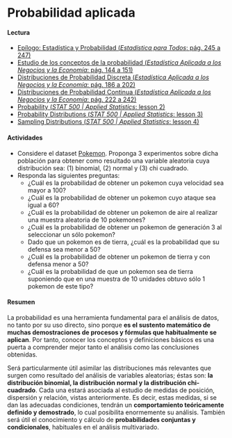 # Probabilidad aplicada

#### Lectura

- [Epílogo: Estadística y Probabilidad (_Estadística para Todos_: pág. 245 a 247)](https://drive.google.com/file/d/1oe0BDy9U1l-H54Ry_mkVC5hxGE-Z5rGm/view?usp=share_link)
- [Estudio de los conceptos de la probabilidad (_Estadística Aplicada a los Negocios y la Economía_: pág. 144 a 151)](https://drive.google.com/file/d/1FX-LDq_MY3dD6UkhpktQVN6iDgNKug0N/view?usp=share_link)
- [Distribuciones de Probabilidad Discreta (_Estadística Aplicada a los Negocios y la Economía_: pág. 186 a 202)](https://drive.google.com/file/d/1FX-LDq_MY3dD6UkhpktQVN6iDgNKug0N/view?usp=share_link)
- [Distribuciones de Probabilidad Continua (_Estadística Aplicada a los Negocios y la Economía_: pág. 222 a 242)](https://drive.google.com/file/d/1FX-LDq_MY3dD6UkhpktQVN6iDgNKug0N/view?usp=share_link)
- [Probability (_STAT 500 | Applied Statistics_: lesson 2)](https://online.stat.psu.edu/stat500/lesson/2)
- [Probability Distributions (_STAT 500 | Applied Statistics_: lesson 3)](https://online.stat.psu.edu/stat500/lesson/3)
- [Sampling Distributions (_STAT 500 | Applied Statistics_: lesson 4)](https://online.stat.psu.edu/stat500/lesson/4)
    
#### Actividades 

- Considere el dataset [Pokemon](https://drive.google.com/drive/folders/1Lprg5DfAXRnUcmYi5TdzfpKIzQ49ITuq?usp=share_link). Proponga 3 experimentos sobre dicha población para obtener como resultado una variable aleatoria cuya distribución sea: (1) binomial, (2) normal y (3) chi cuadrado.
- Responda las siguientes preguntas:
    - ¿Cuál es la probabilidad de obtener un pokemon cuya velocidad sea mayor a 100?
    - ¿Cuál es la probabilidad de obtener un pokemon cuyo ataque sea igual a 60?
    - ¿Cuál es la probabilidad de obtener un pokemon de aire al realizar una muestra aleatoria de 10 pokemones?
    - ¿Cuál es la probabilidad de obtener un pokemon de generación 3 al seleccionar un sólo pokemon?
    - Dado que un pokemon es de tierra, ¿cuál es la probabilidad que su defensa sea menor a 50?
    - ¿Cuál es la probabilidad de obtener un pokemon de tierra y con defensa menor a 50?
    - ¿Cuál es la probabilidad de que un pokemon sea de tierra suponiendo que en una muestra de 10 unidades obtuvo sólo 1 pokemon de este tipo? 
    
#### Resumen

La probabilidad es una herramienta fundamental para el análisis de datos, no tanto por su uso directo, sino porque **es el sustento matemático de muchas demostraciones de procesos y fórmulas que habitualmente se aplican**. Por tanto, conocer los conceptos y definiciones básicos es una puerta a comprender mejor tanto el análisis como las conclusiones obtenidas.

Será particularmente útil asimilar las distribuciones más relevantes que surgen como resultado del análisis de variables aleatorias; éstas son: **la distribución binomial, la distribución normal y la distribución chi-cuadrado**. Cada una estará asociada al estudio de medidas de posición, dispersión y relación, vistas anteriormente. Es decir, estas medidas, si se dan las adecuadas condiciones, tendrán un **comportamiento teóricamente definido y demostrado**, lo cual posibilita enormemente su análisis. También será útil el conocimiento y cálculo de **probabilidades conjuntas y condicionales**, habituales en el análisis multivariado.